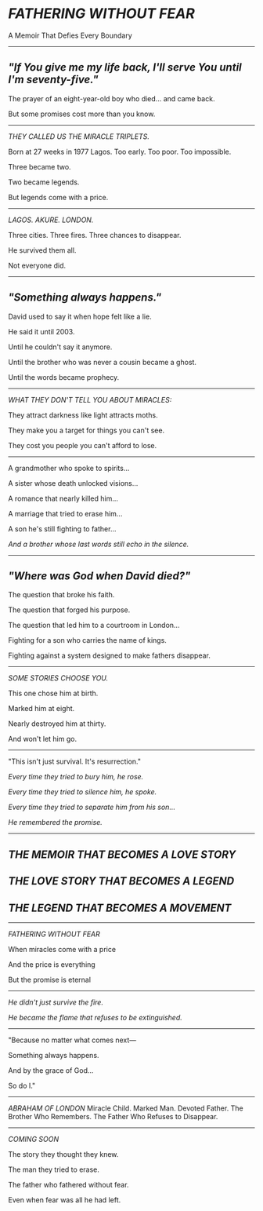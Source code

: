 # *FATHERING WITHOUT FEAR*
A Memoir That Defies Every Boundary

---

## *"If You give me my life back, I'll serve You until I'm seventy-five."*

The prayer of an eight-year-old boy who died... and came back.

But some promises cost more than you know.

---

*THEY CALLED US THE MIRACLE TRIPLETS.*

Born at 27 weeks in 1977 Lagos. Too early. Too poor. Too impossible.

Three became two.

Two became legends.

But legends come with a price.

---

*LAGOS. AKURE. LONDON.*

Three cities. Three fires. Three chances to disappear.

He survived them all.

Not everyone did.

---

## *"Something always happens."*

David used to say it when hope felt like a lie.

He said it until 2003.

Until he couldn't say it anymore.

Until the brother who was never a cousin became a ghost.

Until the words became prophecy.

---

*WHAT THEY DON'T TELL YOU ABOUT MIRACLES:*

They attract darkness like light attracts moths.

They make you a target for things you can't see.

They cost you people you can't afford to lose.

---

A grandmother who spoke to spirits...

A sister whose death unlocked visions...

A romance that nearly killed him...

A marriage that tried to erase him...

A son he's still fighting to father...

*And a brother whose last words still echo in the silence.*

---

## *"Where was God when David died?"*

The question that broke his faith.

The question that forged his purpose.

The question that led him to a courtroom in London...

Fighting for a son who carries the name of kings.

Fighting against a system designed to make fathers disappear.

---

*SOME STORIES CHOOSE YOU.*

This one chose him at birth.

Marked him at eight.

Nearly destroyed him at thirty.

And won't let him go.

---

"This isn't just survival. It's resurrection."

*Every time they tried to bury him, he rose.*

*Every time they tried to silence him, he spoke.*

*Every time they tried to separate him from his son...*

*He remembered the promise.*

---

## *THE MEMOIR THAT BECOMES A LOVE STORY*
## *THE LOVE STORY THAT BECOMES A LEGEND*
## *THE LEGEND THAT BECOMES A MOVEMENT*

---

*FATHERING WITHOUT FEAR*

When miracles come with a price

And the price is everything

But the promise is eternal

---

*He didn't just survive the fire.*

*He became the flame that refuses to be extinguished.*

---

"Because no matter what comes next—

Something always happens.

And by the grace of God...

So do I."

---

*ABRAHAM OF LONDON*
Miracle Child. Marked Man. Devoted Father.
The Brother Who Remembers.
The Father Who Refuses to Disappear.

---

*COMING SOON*

The story they thought they knew.

The man they tried to erase.

The father who fathered without fear.

Even when fear was all he had left.